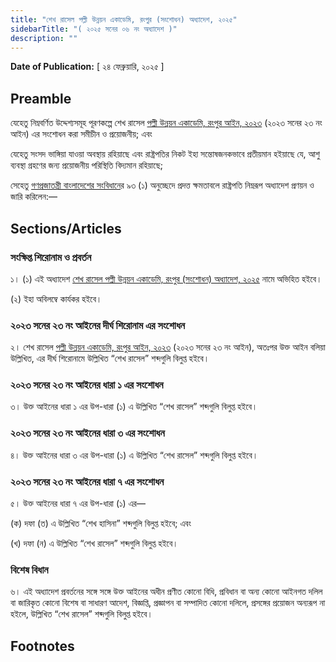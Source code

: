 ```yaml
---
title: "শেখ রাসেল পল্লী উন্নয়ন একাডেমি, রংপুর (সংশোধন) অধ্যাদেশ, ২০২৫"
sidebarTitle: "( ২০২৫ সনের ০৬ নং অধ্যাদেশ )"
description: ""
---
```


**Date of Publication:** [ ২৪ ফেব্রুয়ারি, ২০২৫ ]

## Preamble

যেহেতু নিম্নবর্ণিত উদ্দেশ্যসমূহ পূরণকল্পে শেখ রাসেল [পল্লী উন্নয়ন একাডেমি, রংপুর আইন, ২০২৩](/act-1440.html "পল্লী উন্নয়ন একাডেমি, রংপুর আইন, ২০২৩") (২০২৩ সনের ২৩ নং আইন) এর সংশোধন করা সমীচীন ও প্রয়োজনীয়; এবং

যেহেতু সংসদ ভাঙ্গিয়া যাওয়া অবস্থায় রহিয়াছে এবং রাষ্ট্রপতির নিকট ইহা সন্তোষজনকভাবে প্রতীয়মান হইয়াছে যে, আশু ব্যবস্থা গ্রহণের জন্য প্রয়োজনীয় পরিস্থিতি বিদ্যমান রহিয়াছে;

সেহেতু [গণপ্রজাতন্ত্রী বাংলাদেশের সংবিধান](/act-957.html "গণপ্রজাতন্ত্রী বাংলাদেশের সংবিধান")ের ৯৩ (১) অনুচ্ছেদে প্রদত্ত ক্ষমতাবলে রাষ্ট্রপতি নিম্নরূপ অধ্যাদেশ প্রণয়ন ও জারি করিলেন:—

## Sections/Articles

### সংক্ষিপ্ত শিরোনাম ও প্রবর্তন

১। (১) এই অধ্যাদেশ [শেখ রাসেল পল্লী উন্নয়ন একাডেমি, রংপুর (সংশোধন) অধ্যাদেশ, ২০২৫](/act-1519.html "শেখ রাসেল পল্লী উন্নয়ন একাডেমি, রংপুর (সংশোধন) অধ্যাদেশ, ২০২৫") নামে অভিহিত হইবে।

(২) ইহা অবিলম্বে কার্যকর হইবে।

### ২০২৩ সনের ২৩ নং আইনের দীর্ঘ শিরোনাম এর সংশোধন

২। শেখ রাসেল [পল্লী উন্নয়ন একাডেমি, রংপুর আইন, ২০২৩](/act-1440.html "পল্লী উন্নয়ন একাডেমি, রংপুর আইন, ২০২৩") (২০২৩ সনের ২৩ নং আইন), অতঃপর উক্ত আইন বলিয়া উল্লিখিত, এর দীর্ঘ শিরোনামে উল্লিখিত “শেখ রাসেল” শব্দগুলি বিলুপ্ত হইবে।

### ২০২৩ সনের ২৩ নং আইনের ধারা ১ এর সংশোধন

৩। উক্ত আইনের ধারা ১ এর উপ-ধারা (১) এ উল্লিখিত “শেখ রাসেল” শব্দগুলি বিলুপ্ত হইবে।

### ২০২৩ সনের ২৩ নং আইনের ধারা ৩ এর সংশোধন

৪। উক্ত আইনের ধারা ৩ এর উপ-ধারা (১) এ উল্লিখিত “শেখ রাসেল” শব্দগুলি বিলুপ্ত হইবে।

### ২০২৩ সনের ২৩ নং আইনের ধারা ৭ এর সংশোধন

৫। উক্ত আইনের ধারা ৭ এর উপ-ধারা (১) এর—

(ক) দফা (ত) এ উল্লিখিত “শেখ হাসিনা” শব্দগুলি বিলুপ্ত হইবে; এবং

(খ) দফা (ন) এ উল্লিখিত “শেখ রাসেল” শব্দগুলি বিলুপ্ত হইবে।

### বিশেষ বিধান

৬। এই অধ্যাদেশ প্রবর্তনের সঙ্গে সঙ্গে উক্ত আইনের অধীন প্রণীত কোনো বিধি, প্রবিধান বা অন্য কোনো আইনগত দলিল বা জারিকৃত কোনো বিশেষ বা সাধারণ আদেশ, বিজ্ঞপ্তি, প্রজ্ঞাপন বা সম্পাদিত কোনো দলিলে, প্রসঙ্গের প্রয়োজন অন্যরূপ না হইলে, উল্লিখিত “শেখ রাসেল” শব্দগুলি বিলুপ্ত হইবে।

## Footnotes
